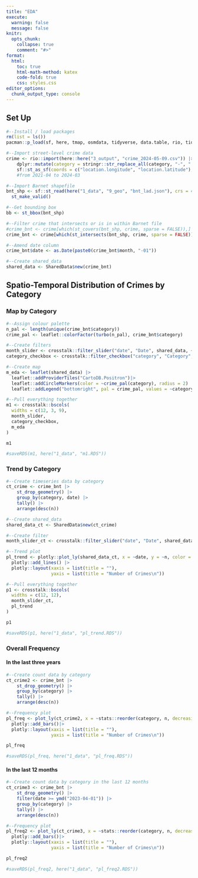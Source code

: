 ```yaml
---
title: "EDA"
execute:
  warning: false
  message: false
knitr:
  opts_chunk: 
    collapse: true
    comment: "#>"
format:
  html:
    toc: true
    html-math-method: katex
    code-fold: true
    css: styles.css
editor_options: 
  chunk_output_type: console
---
```


## Set Up
```r
#--Install / load packages
rm(list = ls())
pacman::p_load(sf, here, tmap, osmdata, tidyverse, data.table, rio, tidyverse, flextable, mapview, units, spdep, deldir, sp, rgeoda, leaflet, viridis, crosstalk, leaflet.extras, plotly)

#--Import street-level crime data
crime <- rio::import(here::here("3_output", "crime_2024-05-09.csv")) |>
    dplyr::mutate(category = stringr::str_replace_all(category, "-", " ")) |>
    sf::st_as_sf(coords = c("location.longitude", "location.latitude"), crs = 4326, dim = "XY") 
    #from 2021-04 to 2024-03

#--Import Barnet shapefile
bnt_shp <- sf::st_read(here("1_data", "9_geo", "bnt_lad.json"), crs = 4326, quiet = TRUE) |>
  st_make_valid()

#--Get bounding box 
bb <- st_bbox(bnt_shp) 

#--Filter crime that intersects or is in within Barnet file
#crime_bnt <- crime[which(st_covers(bnt_shp, crime, sparse = FALSE)),]
crime_bnt <- crime[which(st_intersects(bnt_shp, crime, sparse = FALSE)),]

#--Amend date column
crime_bnt$date <- as.Date(paste0(crime_bnt$month, "-01"))

#--Create shared_data
shared_data <- SharedData$new(crime_bnt)
```

## Spatio-Temporal Distribution of Crimes by Category
### Map by Category
```r
#--Assign colour palette
n_pal <- length(unique(crime_bnt$category))
crime_pal <- leaflet::colorFactor(turbo(n_pal), crime_bnt$category)

#--Create filters
month_slider <- crosstalk::filter_slider("date", "Date", shared_data, ~date, width = "100%")
category_checkbox <- crosstalk::filter_checkbox("category", "Category", shared_data, ~category)

#--Create map
m_eda <- leaflet(shared_data) |>
  leaflet::addProviderTiles("CartoDB.Positron")|>
  leaflet::addCircleMarkers(color = ~crime_pal(category), radius = 2) |>
  leaflet::addLegend("bottomright", pal = crime_pal, values = ~category, title = "Category")

#--Pull everything together
m1 <- crosstalk::bscols(
  widths = c(12, 3, 9),
  month_slider,
  category_checkbox,
  m_eda
)

m1

#saveRDS(m1, here("1_data", "m1.RDS"))
```

### Trend by Category
```r
#--Create timeseries data by category
ct_crime <- crime_bnt |>
    st_drop_geometry() |>
    group_by(category, date) |>
    tally() |>
    arrange(desc(n))

#--Create shared_data
shared_data_ct <- SharedData$new(ct_crime)

#--Create filter
month_slider_ct <- crosstalk::filter_slider("date", "Date", shared_data_ct, ~date, step = 1, width = "100%")

#--Trend plot
pl_trend <- plotly::plot_ly(shared_data_ct, x = ~date, y = ~n, color = ~category, colors = viridis_pal(option = "H")(14)) |>
  plotly::add_lines() |>
  plotly::layout(xaxis = list(title = ""),
                 yaxis = list(title = "Number of Crimes\n"))

#--Pull everything together
p1 <- crosstalk::bscols(
  widths = c(12, 12),
  month_slider_ct,
  pl_trend
)

p1

#saveRDS(p1, here("1_data", "pl_trend.RDS"))
```

### Overall Frequency
#### In the last three years
```r
#--Create count data by category
ct_crime2 <- crime_bnt |>
    st_drop_geometry() |>
    group_by(category) |>
    tally() |>
    arrange(desc(n)) 

#--Frequency plot
pl_freq <- plot_ly(ct_crime2, x = ~stats::reorder(category, n, decreasing = TRUE), y = ~n, color = ~category, colors = viridis_pal(option = "H")(14)) |>
  plotly::add_bars()|>
  plotly::layout(xaxis = list(title = ""),
                 yaxis = list(title = "Number of Crimes\n"))

pl_freq

#saveRDS(pl_freq, here("1_data", "pl_freq.RDS"))
```

#### In the last 12 months
```r
#--Create count data by category in the last 12 months
ct_crime3 <- crime_bnt |>
    st_drop_geometry() |>
    filter(date >= ymd("2023-04-01")) |>
    group_by(category) |>
    tally() |>
    arrange(desc(n)) 

#--Frequency plot
pl_freq2 <- plot_ly(ct_crime3, x = ~stats::reorder(category, n, decreasing = TRUE), y = ~n, color = ~category, colors = viridis_pal(option = "H")(14)) |>
  plotly::add_bars()|>
  plotly::layout(xaxis = list(title = ""),
                 yaxis = list(title = "Number of Crimes\n"))

pl_freq2

#saveRDS(pl_freq2, here("1_data", "pl_freq2.RDS"))
```